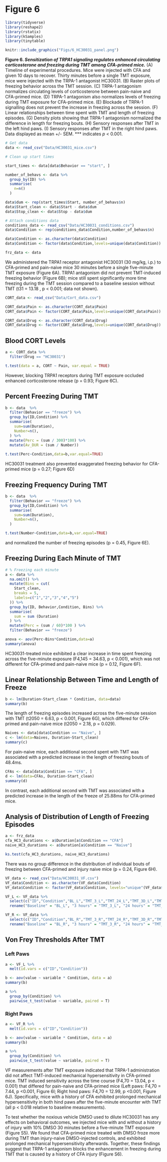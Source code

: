 # Figure 6 {-}

```r
library(tidyverse)
library(reshape2)
library(rstatix)
library(kSamples)
library(tinytable)

knitr::include_graphics("Figs/6_HC30031_panel.png")
```

**Figure 6. *Sensitization of TRPA1 signaling regulates enhanced circulating corticosterone and freezing during TMT among CFA-primed mice.*** (A) Timeline of experimental procedures. Mice were injected with CFA and given 10 days to recover. Thirty minutes before a single TMT exposure, mice were injected with the TRPA-1 antagonist HC30031. (B) Raster plots of freezing behavior across the TMT session. (C) TRPA-1 antagonism normalizes circulating levels of corticosterone between pain-naive and CFA-primed mice. (D) TRPA-1 antagonism also normalizes levels of freezing during TMT exposure for CFA-primed mice. (E) Blockade of TRPA-1 signalling does not prevent the increase in freezing across the session. (F) Linear relationships between time spent with TMT and length of freezing episodes. (G) Density plots showing that TRPA-1 antagonism normalized the difference in length for freezing bouts. (H) Sensory responses after TMT in the left hind paws. (I) Sensory responses after TMT in the right hind paws. Data displayed as mean +/- SEM. \*\*\* indicates *p* \< 0.001.

```r
# Get data
data <- read_csv("Data/HC30031_mice.csv")

# Clean up start times

start_times <- data[data$Behavior == "start", ]

number_of_behavs <- data %>%
  group_by(ID) %>%
  summarise(
    n=n()
  )

data$dum <- rep(start_times$Start, number_of_behavs$n)
data$Start_clean <- data$Start - data$dum
data$Stop_clean <- data$Stop - data$dum

# Attach conditions data
conditions_data <- read_csv("Data/HC30031_conditions.csv")
data$Condition <- rep(conditions_data$Condition,number_of_behavs$n)

data$Condition <- as.character(data$Condition)
data$Condition <- factor(data$Condition,levels=unique(data$Condition))

frz_data <- data
```

We administered the TRPA1 receptor antagonist HC30031 (30 mg/kg, i.p.) to CFA-primed and pain-naive mice 30 minutes before a single five-minute TMT exposure (Figure 6A). TRPA1 antagonism did not prevent TMT-induced freezing behavior (Figure 6B); mice still spent significantly more time freezing during the TMT session compared to a baseline session without TMT (t31 = 13.18 , p < 0.001; data not shown). 

```r
CORT_data <- read_csv("Data/Cort_data.csv")

CORT_data$Pain <- as.character(CORT_data$Pain)
CORT_data$Pain <- factor(CORT_data$Pain,levels=unique(CORT_data$Pain))

CORT_data$Drug <- as.character(CORT_data$Drug)
CORT_data$Drug <- factor(CORT_data$Drug,levels=unique(CORT_data$Drug))
```

## Blood CORT Levels {-}

```r
a <- CORT_data %>%
  filter(Drug == "HC30031") 

t.test(data = a, CORT ~ Pain, var.equal = TRUE)
```

However, blocking TRPA1 receptors during TMT exposure occluded enhanced corticosterone release (p = 0.93; Figure 6C).

## Percent Freezing During TMT {-}

```r
b <- data  %>%
  filter(Behavior == "freeze") %>%
  group_by(ID,Condition) %>%
  summarise(
    sum=sum(Duration),
    Number=n(),
  ) %>%
  mutate(Perc = (sum / 300)*100) %>%
  mutate(Av_DUR = (sum / Number)) 
  
t.test(Perc~Condition,data=b,var.equal=TRUE)
```

HC30031 treatment also prevented exaggerated freezing behavior for CFA-primed mice (p = 0.27; Figure 6D) 

## Freezing Frequency During TMT {-}

```r
b <- data  %>%
  filter(Behavior == "freeze") %>%
  group_by(ID,Condition) %>%
  summarise(
    sum=sum(Duration),
    Number=n(),
  ) 

t.test(Number~Condition,data=b,var.equal=TRUE)
```
 
 
and normalized the number of freezing episodes (p = 0.45, Figure 6E).

## Freezing During Each Minute of TMT {-}

```r
# % Freezing each minute
a <- data %>%
  na.omit() %>%
  mutate(Bins = cut(
    Start_clean,
    breaks = 5,
    labels=c("1","2","3","4","5")
  )) %>%
  group_by(ID, Behavior,Condition, Bins) %>%
  summarise(
    sum = sum (Duration)
  ) %>%
  mutate(Perc = (sum / 60)*100 ) %>%
  filter(Behavior == "freeze")

anova <- aov(Perc~Bins*Condition,data=a)
summary(anova)
```

HC30031-treated mice exhibited a clear increase in time spent freezing across the five-minute exposure (F4,145 = 34.63, p < 0.001), which was not different for CFA-primed and pain-naive mice (p = 0.12, Figure 6F). 

## Linear Relationship Between Time and Length of Freeze {-}

```r
b <- lm(Duration~Start_clean * Condition, data=data)
summary(b)
```


The length of freezing episodes increased across the five-minute session with TMT (t2050 = 6.63, p < 0.001, Figure 6G), which differed for CFA-primed and pain-naive mice (t2050 = 2.18, p = 0.029). 

```r
Naives <- data[data$Condition == "Naive", ]
c <- lm(data=Naives, Duration~Start_clean)
summary(c)
```

For pain-naive mice, each additional second spent with TMT was associated with a predicted increase in the length of freezing bouts of 48.4ms. 

```r
CFAs <- data[data$Condition == "CFA", ]
d <- lm(data=CFAs, Duration~Start_clean)
summary(d)
```

In contrast, each additional second with TMT was associated with a predicted increase in the length of the freeze of 25.88ms for CFA-primed mice. 

## Analysis of Distribution of Length of Freezing Episodes {-}

```r
a <- frz_data
cfa_HC3_durations <- a$Duration[a$Condition == "CFA"]
naive_HC3_durations <- a$Duration[a$Condition == "Naive"]

ks.test(cfa_HC3_durations, naive_HC3_durations)
```

There was no group difference in the distribution of individual bouts of freezing between CFA-primed and injury naive mice (p = 0.24, Figure 6H).

```r
VF_data <- read_csv("Data/HC30031_VF.csv")
VF_data$Condition <- as.character(VF_data$Condition)
VF_data$Condition <- factor(VF_data$Condition, levels="unique"(VF_data$Condition))

VF_L <- VF_data %>%
  select(c("ID","Condition","BL_L","TMT_3_L","TMT_24_L","TMT_3D_L","TMT_7D_L")) %>%
  rename("Baseline" = "BL_L", "3 hours" = "TMT_3_L", "24 hours" = "TMT_24_L", "3 days" = "TMT_3D_L", "7 days" = "TMT_7D_L") 

VF_R <- VF_data %>%
  select(c("ID","Condition","BL_R","TMT_3_R","TMT_24_R","TMT_3D_R","TMT_7D_R")) %>%
  rename("Baseline" = "BL_R", "3 hours" = "TMT_3_R", "24 hours" = "TMT_24_R", "3 days" = "TMT_3D_R", "7 days" = "TMT_7D_R") 
```

## Von Frey Thresholds After TMT {-}

### Left Paws {-}

```r
a <- VF_L %>%
  melt(id.vars = c("ID","Condition")) 

b <- aov(value ~ variable * Condition, data = a)
summary(b)

a %>%
  group_by(Condition) %>% 
  pairwise_t_test(value ~ variable, paired = T)
```

### Right Paws {-}

```r
a <- VF_R %>%
  melt(id.vars = c("ID","Condition")) 

b <- aov(value ~ variable * Condition, data = a)
summary(b)

a %>%
  group_by(Condition) %>% 
  pairwise_t_test(value ~ variable, paired = T) 
```


VF measurements after TMT exposure indicated that TRPA-1 administration did not affect TMT-induced mechanical hypersensitivity in CFA-primed mice. TMT induced sensitivity across the time course (F4,70 = 13.04, p < 0.001) that differed for pain-naive and CFA-primed mice (Left paws: F4,70 = 7.44, p <0.001, Figure 6I; Right hind paws: F4,70 = 12.99, p <0.001, Figure 6J). Specifically, mice with a history of CFA exhibited prolonged mechanical hypersensitivity in both hind paws after the five-minute encounter with TMT (all p < 0.018 relative to baseline measurements).

To test whether the noxious vehicle DMSO used to dilute HC30031 has any effects on behavioral outcomes, we injected mice with and without a history of injury with 10% DMSO 30 minutes before a five-minute TMT exposure (Figure S5). We found that CFA-primed mice treated with DMSO froze more during TMT than injury-naive DMSO-injected controls, and exhibited prolonged mechanical hypersensitivity afterwards. Together, these findings suggest that TRPA-1 antagonism blocks the enhancement in freezing during TMT that is caused by a history of CFA injury (Figure S6).
